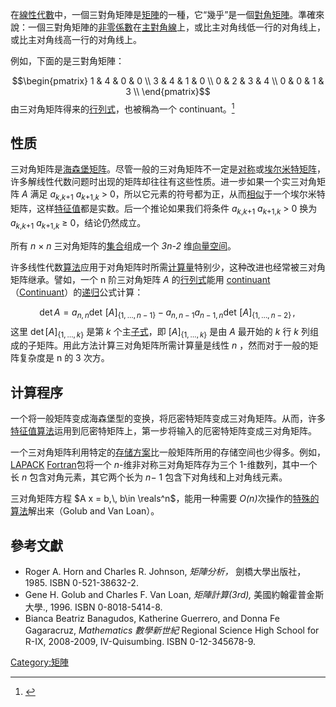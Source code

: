 {{Link style|time=2015-12-13T11:57:15+00:00}}
在[[線性代數|線性代數]]中，一個三對角矩陣是[[矩陣|矩陣]]的一種，它“幾乎”是一個[[對角矩陣|對角矩陣]]。準確來說：一個三對角矩陣的[[非零係數|非零係數]]在[[主對角線|主對角線]]上，或比主对角线低一行的对角线上，或比主对角线高一行的对角线上。

例如，下面的是三對角矩陣：
:<math>\begin{pmatrix}
1 & 4 & 0 & 0 \\
3 & 4 & 1 & 0 \\
0 & 2 & 3 & 4 \\
0 & 0 & 1 & 3 \\
\end{pmatrix}</math>
由三对角矩阵得来的[[行列式|行列式]]，也被稱為一个 continuant。<ref>{{cite book| author=Thomas_Muir| authorlink =:en:Thomas_Muir_(mathematician) | title=A treatise on the theory of determinants | date=1960 | publisher=[[:en:Dover_Publications|Dover_Publications]]| pages=516-525 }}</ref>

== 性质 ==
三对角矩阵是[[海森堡矩阵|海森堡矩阵]]。尽管一般的三对角矩阵不一定是[[对称矩阵|对称]]或[[埃尔米特矩阵|埃尔米特矩阵]]，许多解线性代数问题时出现的矩阵却往往有这些性质。进一步如果一个实三对角矩阵 ''A'' 满足 ''a''<sub>''k'',''k''+1</sub> ''a''<sub>''k''+1,''k''</sub> > 0，所以它元素的符号都为正，从而[[相似|相似]]于一个埃尔米特矩阵，这样[[特征值|特征值]]都是实数。后一个推论如果我们将条件 ''a''<sub>''k'',''k''+1</sub> ''a''<sub>''k''+1,''k''</sub> > 0 换为 ''a''<sub>''k'',''k''+1</sub> ''a''<sub>''k''+1,''k''</sub> ≥ 0，结论仍然成立。

所有 ''n'' × ''n'' 三对角矩阵的[[集合|集合]]组成一个 ''3n-2'' 维[[向量空间|向量空间]]。

许多线性代数[[算法|算法]]应用于对角矩阵时所需[[计算复杂度理论|计算量]]特别少，这种改进也经常被三对角矩阵继承。譬如，一个 n 阶三对角矩阵 ''A'' 的[[行列式|行列式]]能用 [[continuant|continuant]]（[[:en:Continuant_(mathematics)|Continuant]]）的[[递归|递归]]公式计算：

:<math> \det A = a_{n,n} \det \, [A]_{\{1,\ldots,n-1\}} - a_{n,n-1} a_{n-1,n} \det \, [A]_{\{1,\ldots,n-2\}} \, ,\, </math>
这里 <math>\det [A]_{\{1,\ldots,k\}}</math> 是第 ''k'' 个主[[子式和余子式|子式]]，即 <math>[A]_{\{1,\ldots,k\}}</math> 是由 ''A'' 最开始的 ''k'' 行 ''k'' 列组成的子矩阵。用此方法计算三对角矩阵所需计算量是线性 ''n'' ，然而对于一般的矩阵复杂度是 n 的 3 次方。

== 计算程序 ==
一个将一般矩阵变成海森堡型的变换，将厄密特矩阵变成三对角矩阵。从而，许多[[特征值算法|特征值算法]]运用到厄密特矩阵上，第一步将输入的厄密特矩阵变成三对角矩阵。

一个三对角矩阵利用特定的[[矩阵表示|存储方案]]比一般矩阵所用的存储空间也少得多。例如，[[LAPACK|LAPACK]] [[Fortran|Fortran]]包将一个 ''n''-维非对称三对角矩阵存为三个 1-维数列，其中一个长 ''n'' 包含对角元素，其它两个长为 ''n''− 1 包含下对角线和上对角线元素。

三对角矩阵方程 <math>A x = b,\, b\in \reals^n</math>，能用一种需要 ''O(n)''次操作的[[三对角矩阵算法|特殊的算法]]解出来（Golub and Van Loan）。

== 參考文獻 ==
<references/>
* Roger A. Horn and Charles R. Johnson, ''矩陣分析，'' 劍橋大學出版社，1985. ISBN 0-521-38632-2.
* Gene H. Golub and Charles F. Van Loan, ''矩陣計算(3rd),'' 美國約翰霍普金斯大學., 1996. ISBN 0-8018-5414-8.
* Bianca Beatriz Banagudos, Katherine Guerrero, and Donna Fe Gagaracruz, ''Mathematics 數學新世紀'' Regional Science High School for R-IX, 2008-2009, IV-Quisumbing. ISBN 0-12-345678-9.

[[Category:矩陣|Category:矩陣]]